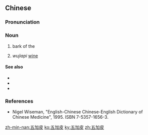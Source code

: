 ==Chinese==
{{zh-forms|type=21}}
{{wikipedia|lang=zh}}

===Pronunciation===
{{zh-pron
|m=wǔjiāpí
|c=ng5 gaa1 pei4
|g=ng3 ga1 pi2
|md=ngū-ga-{p}uòi
|mn=tw:ngó͘-ka-pî/twv:ngó͘-ka-phî
|cat=n
}}

===Noun===
{{zh-noun}}

# {{lb|zh|TCM}} bark of the {{taxlink|Eleutherococcus|genus|noshow=1}} {{gloss|a [[herb]] used in [[traditional Chinese medicine]] to eliminate "wind-dampness"}}
# ''wujiapi'' [[wine]] {{gloss|a type of wine made with the bark}}

====See also====
* {{zh-l|刺五加}}
* {{zh-l|祛風藥}}
* {{zh-l|藥材}}

===References===
* Nigel Wiseman, "English-Chinese Chinese-English Dictionary of Chinese Medicine", 1995. ISBN 7-5357-1656-3.

[[zh-min-nan:五加皮]]
[[ko:五加皮]]
[[ky:五加皮]]
[[zh:五加皮]]